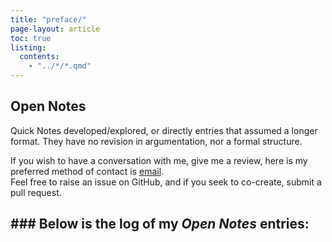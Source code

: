 ```yaml
---
title: "preface/"
page-layout: article
toc: true
listing:
  contents:
    - "../*/*.qmd"
---
```


## **Open Notes**

Quick Notes developed/explored, or directly entries that assumed a longer format. 
They have no revision in argumentation, nor a formal structure. 

If you wish to have a conversation with me, give me a review, 
here is my preferred method of contact is [email](mailto:mvtta@proton.me).   
Feel free to raise an issue on GitHub, and if you seek to co-create, submit a pull request.

###  Below is the log of my *Open Notes* entries:
---

